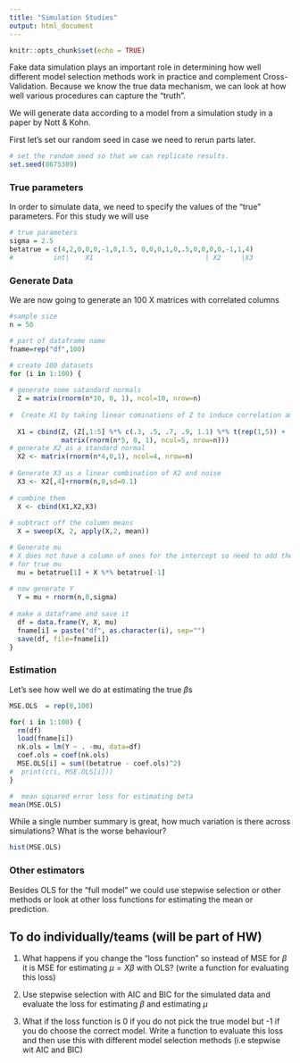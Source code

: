 ```yaml
---
title: "Simulation Studies"
output: html_document
---
```


```r
knitr::opts_chunk$set(echo = TRUE)
```

Fake data simulation plays an important role in determining how well different model selection methods work in practice and complement Cross-Validation.  Because we know the true data mechanism,  we can look at how well various procedures can capture the "truth".

We will generate data according to a model from a simulation study in a paper by Nott & Kohn.

First let's set our random seed in case we need to rerun parts later.

```r
# set the random seed so that we can replicate results.
set.seed(8675309)
```

### True parameters

In order to simulate data, we need to specify the values of the  "true" parameters.  For this study we will use

```r
# true parameters
sigma = 2.5
betatrue = c(4,2,0,0,0,-1,0,1.5, 0,0,0,1,0,.5,0,0,0,0,-1,1,4)
#          int|    X1                            | X2     |X3          
```



### Generate Data

We are now going to generate an 100  X matrices with correlated columns
```r
#sample size
n = 50

# part of dataframe name
fname=rep("df",100)

# create 100 datasets
for (i in 1:100) {
  
# generate some satandard normals
  Z = matrix(rnorm(n*10, 0, 1), ncol=10, nrow=n)
  
#  Create X1 by taking linear cominations of Z to induce correlation among X1 components
  
  X1 = cbind(Z, (Z[,1:5] %*% c(.3, .5, .7, .9, 1.1) %*% t(rep(1,5)) +
             matrix(rnorm(n*5, 0, 1), ncol=5, nrow=n)))
# generate X2 as a standard normal  
  X2 <- matrix(rnorm(n*4,0,1), ncol=4, nrow=n)
  
# Generate X3 as a linear combination of X2 and noise  
  X3 <- X2[,4]+rnorm(n,0,sd=0.1)
  
# combine them  
  X <- cbind(X1,X2,X3)
  
# subtract off the column means
  X = sweep(X, 2, apply(X,2, mean)) 

# Generate mu     
# X does not have a column of ones for the intercept so need to add the intercept  
# for true mu  
  mu = betatrue[1] + X %*% betatrue[-1] 
  
# now generate Y  
  Y = mu + rnorm(n,0,sigma)  
  
# make a dataframe and save it
  df = data.frame(Y, X, mu)
  fname[i] = paste("df", as.character(i), sep="")
  save(df, file=fname[i])
}
```



### Estimation

Let's see how well we do at estimating the true $\beta$s

```r
MSE.OLS  = rep(0,100)

for( i in 1:100) {
  rm(df)
  load(fname[i])
  nk.ols = lm(Y ~ . -mu, data=df)
  coef.ols = coef(nk.ols)
  MSE.OLS[i] = sum((betatrue - coef.ols)^2)
#  print(c(i, MSE.OLS[i]))
}

#  mean squared error loss for estimating beta
mean(MSE.OLS)
```

While a single number summary is great, how much variation is there across simulations?  What is the worse behaviour?

```r
hist(MSE.OLS)
```

### Other estimators

Besides OLS for the "full model" we could use stepwise selection or other methods or look at other loss functions for estimating the mean or prediction.

## To do individually/teams  (will be part of HW)

1.  What happens if you change the "loss function" so instead of  MSE for $\beta$ it is MSE for estimating $\mu = X \beta$  with OLS?  (write a function for evaluating this loss)

2. Use stepwise selection with AIC and BIC for the simulated data and evaluate the loss for estimating $\beta$ and estimating $\mu$

3.  What if the loss function is 0 if you do not pick the true model but -1 if you do choose the correct model.
Write a function to evaluate this loss and then use this with different model selection methods (i.e stepwise wit AIC and  BIC)








